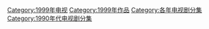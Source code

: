 [[Category:1999年电视|Category:1999年电视]]
[[Category:1999年作品|Category:1999年作品]]
[[Category:各年电视剧分集|Category:各年电视剧分集]]
[[Category:1990年代电视剧分集|Category:1990年代电视剧分集]]